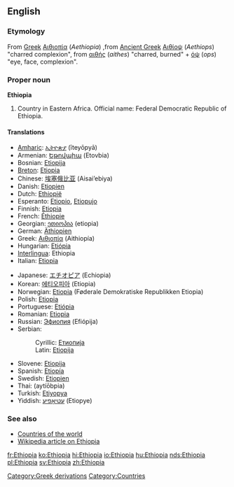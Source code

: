 ==English==
===Etymology===
From [[Greek]] [[Αιθιοπία]] (''Aethiopia'') ,from [[Ancient Greek]] [[Αιθίοψ]] (''Aethiops'') "charred complexion", from [[αιθής]] (''aithes'') "charred, burned" + [[όψ]] (''ops'') "eye, face, complexion".

{{wikipedia}}

===Proper noun===
'''Ethiopia'''
# Country in Eastern Africa. Official name: Federal Democratic Republic of Ethiopia.

====Translations====
{{top}}
*[[Amharic]]: [[ኢትዮጵያ]] (īteyōpyā)
*Armenian: [[Եթովպիա]] (Etovbia)
*Bosnian: [[Etiopija#Bosnian|Etiopija]] {{f}}
*[[Breton]]: [[Etiopia]]
*Chinese: [[埃塞俄比亚]] (Aisai’ebiya)
*Danish: [[Etiopien]]
*Dutch: [[Ethiopië]]
*Esperanto: [[Etiopio]], [[Etiopujo]]
*Finnish: [[Etiopia]]
*French: [[Éthiopie]]
*Georgian: [[ეთიოპია]] (etiopia)
*German: [[Äthiopien]] {{n}}
*Greek: [[Αιθιοπία]] (Aithiopía) {{f}}
*Hungarian: [[Etiópia]]
*[[Interlingua]]: Ethiopia
*Italian: [[Etiopia]] {{f}}
{{mid}}
*Japanese: [[エチオピア]] (Echiopia)
*Korean: [[에티오피아]] (Etiopia)
*Norwegian: [[Etiopia]] (Føderale Demokratiske Republikken Etiopia)
*Polish: [[Etiopia]] {{f}}
*Portuguese: [[Etiópia]] {{f}}
*Romanian: [[Etiopia]] {{f}}
*Russian: [[Эфиопия]] (Efiópija) {{f}}
*Serbian:
*:Cyrillic: [[Етиопија#Serbian|Етиопија]] {{f}}
*:Latin: [[Etiopija#Serbian|Etiopija]] {{f}}
*Slovene: [[Etiopija]] {{f}}
*Spanish: [[Etiopía]] {{f}}
*Swedish: [[Etiopien]]
*Thai: {{THchar|[[เอธิโอเปีย]]}} (aytíōbpia)
*Turkish: [[Etiyopya]]
*Yiddish: [[עטיאָפיע]] (Etiopye)
{{bottom}}

===See also===
*[[Countries of the world]]
*[[w:Ethiopia|Wikipedia article on Ethiopia]]
[[Category:Greek derivations]]
[[Category:Countries]]

[[fr:Ethiopia]]
[[ko:Ethiopia]]
[[hi:Ethiopia]]
[[io:Ethiopia]]
[[hu:Ethiopia]]
[[nds:Ethiopia]]
[[pl:Ethiopia]]
[[sv:Ethiopia]]
[[zh:Ethiopia]]